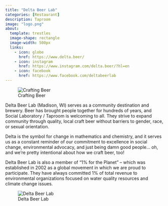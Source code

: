 ```yaml
---
title: "Delta Beer Lab"
categories: [Restaurant]
description: Taproom
image: "logo.png"
about:
  template: trestles
  image-shape: rectangle
  image-width: 500px
  links:
    - icon: globe
      href: https://www.delta.beer/
    - icon: instagram
      href: https://www.instagram.com/delta.beer/?hl=en
    - icon: facebook
      href: https://www.facebook.com/deltabeerlab
---
```


![Crafting Beer](Taproom.jpg)


Delta Beer Lab (Madison, WI) serves as a community destination and brewery. 
Beer has brought people together for hundreds of years, and Social Laboratory / Taproom is welcoming to all. 
They strive to expand community through quality, local craft beer without barriers to gender, race, or sexual orientation.

Delta is the symbol for change in mathematics and chemistry, and it serves us as a constant reminder of our commitment to excellence in social change,
environmental advocacy, and just being damn good people… oh, and we’re pretty intentional about how we craft beer, too!

Delta Beer Lab is also a member of “1% for the Planet” – which was established in 2002 as a global movement in which we are proud to participate.
They have always committed 1% of total revenue to environmental organizations focused on water quality resources and climate change issues.   

![Delta Beer Lab](Taproom2.jpg)
